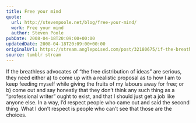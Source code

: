 ```yaml
---
title: Free your mind
quote:
  url: http://stevenpoole.net/blog/free-your-mind/
  work: Free your mind
  author: Steven Poole
pubDate: 2008-04-18T20:09:00+00:00
updatedDate: 2008-04-18T20:09:00+00:00
originalUrl: https://stream.anglepoised.com/post/32180675/if-the-breathless-advocates-of-the-free
source: tumblr stream
---
```


If the breathless advocates of “the free distribution of ideas” are serious, they need either a) to come up with a realistic proposal as to how I am to keep feeding myself while giving the fruits of my labours away for free; or b) come out and say honestly that they don’t think any such thing as a “professional writer” ought to exist, and that I should just get a job like anyone else. In a way, I’d respect people who came out and said the second thing. What I don’t respect is people who can’t see that those are the choices.
